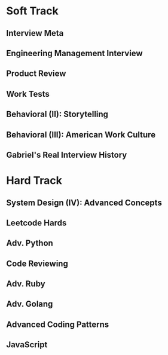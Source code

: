 # Soft Track

## Interview Meta 

## Engineering Management Interview 

## Product Review 

## Work Tests 

## Behavioral (II): Storytelling 

## Behavioral (III): American Work Culture 

## Gabriel's Real Interview History 

# Hard Track 

## System Design (IV): Advanced Concepts 

## Leetcode Hards 

## Adv. Python 

## Code Reviewing 

## Adv. Ruby 

## Adv. Golang 

## Advanced Coding Patterns 

## JavaScript 
